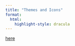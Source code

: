 ```yaml
---
title: "Themes and Icons"
format: 
  html: 
    highlight-style: dracula
---
```


[here](https://icons.getbootstrap.com/)
